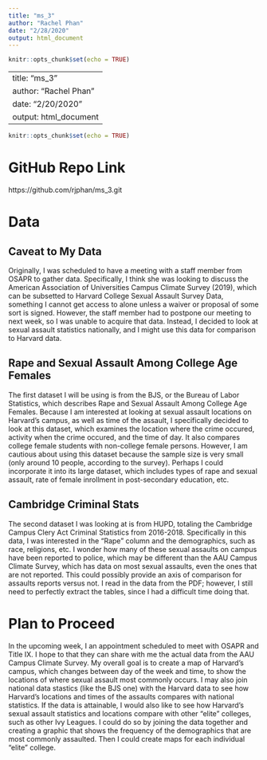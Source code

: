 ```yaml
---
title: "ms_3"
author: "Rachel Phan"
date: "2/28/2020"
output: html_document
---
```


```r
knitr::opts_chunk$set(echo = TRUE)
```

---
title: "ms_3"
author: "Rachel Phan"
date: "2/20/2020"
output: html_document
---

```r
knitr::opts_chunk$set(echo = TRUE)
```

# GitHub Repo Link

https://github.com/rjphan/ms_3.git

# Data

## Caveat to My Data

Originally, I was scheduled to have a meeting with a staff member from OSAPR to gather data. Specifically, I think she was looking to discuss the American Association of Universities Campus Climate Survey (2019), which can be subsetted to Harvard College Sexual Assault Survey Data, something I cannot get access to alone unless a waiver or proposal of some sort is signed. However, the staff member had to postpone our meeting to next week, so I was unable to acquire that data. Instead, I decided to look at sexual assault statistics nationally, and I might use this data for comparison to Harvard data. 

## Rape and Sexual Assault Among College Age Females

The first dataset I will be using is from the BJS, or the Bureau of Labor Statistics, which describes Rape and Sexual Assault Among College Age Females. Because I am interested at looking at sexual assault locations on Harvard's campus, as well as time of the assault, I specifically decided to look at this dataset, which examines the location where the crime occured, activity when the crime occured, and the time of day. It also compares college female students with non-college female persons. However, I am cautious about using this dataset because the sample size is very small (only around 10 people, according to the survey). Perhaps I could incorporate it into its large dataset, which includes types of rape and sexual assault, rate of female inrollment in post-secondary education, etc. 

## Cambridge Criminal Stats 

The second dataset I was looking at is from HUPD, totaling the Cambridge Campus Clery Act Criminal Statistics from 2016-2018. Specifically in this data, I was interested in the "Rape" column and the demographics, such as race, religions, etc. I wonder how many of these sexual assaults on campus have been reported to police, which may be different than the AAU Campus Climate Survey, which has data on most sexual assaults, even the ones that are not reported. This could possibly provide an axis of comparison for assaults reports versus not. I read in the data from the PDF; however, I still need to perfectly extract the tables, since I had a difficult time doing that. 

# Plan to Proceed

In the upcoming week, I an appointment scheduled to meet with OSAPR and Title IX. I hope to that they can share with me the actual data from the AAU Campus Climate Survey. My overall goal is to create a map of Harvard's campus, which changes between day of the week and time, to show the locations of where sexual assault most commonly occurs. I may also join national data stastics (like the BJS one) with the Harvard data to see how Harvard's locations and times of the assaults compares with national statistics. If the data is attainable, I would also like to see how Harvard's sexual assault statistics and locations compare with other "elite" colleges, such as other Ivy Leagues. I could do so by joining the data together and creating a graphic that shows the frequency of the demographics that are most commonly assaulted. Then I could create maps for each individual "elite" college. 